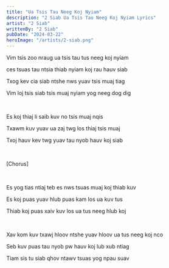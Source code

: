 ```yaml
---
title: "Ua Tsis Tau Neeg Koj Nyiam"
description: "2 Siab Ua Tsis Tau Neeg Koj Nyiam Lyrics"
artist: "2 Siab"
writtenBy: "2 Siab"
pubDate: "2024-03-22"
heroImage: "/artists/2-siab.png"
---
```


Vim tsis zoo nraug ua tsis tau tus neeg koj nyiam

ces tsuas tau ntsia thiab nyiam koj rau hauv siab

Txog kev cia siab ntshe nws yuav tsis muaj tiag

Vim loj tsis siab tsis muaj nyiam yog neeg dog dig

<br />

Es koj thiaj li saib kuv no tsis muaj nqis

Txawm kuv yuav ua zaj twg los thiaj tsis muaj

Txoj hauv kev twg yuav tau nyob hauv koj siab

<br />

[Chorus]

<br />

Es yog tias ntiaj teb es nws tsuas muaj koj thiab kuv

Es koj puas yuav hlub puas kam los ua kuv tus

Thiab koj puas xaiv kuv los ua tus neeg hlub koj

<br />

Xav kom kuv txawj hloov ntshe yuav hloov ua tus neeg koj nco

Seb kuv puas tau nyob pw hauv koj lub xub ntiag

Tiam sis tu siab qhov ntawv tsuas yog npau suav

